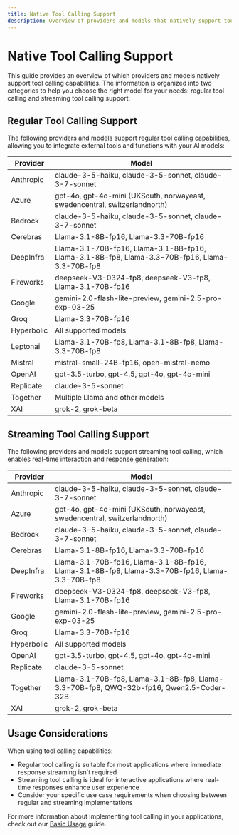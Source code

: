 ```yaml
---
title: Native Tool Calling Support
description: Overview of providers and models that natively support tool calling capabilities
---
```


# Native Tool Calling Support

This guide provides an overview of which providers and models natively support tool calling capabilities. The information is organized into two categories to help you choose the right model for your needs: regular tool calling and streaming tool calling support.

## Regular Tool Calling Support

The following providers and models support regular tool calling capabilities, allowing you to integrate external tools and functions with your AI models:

| Provider | Model |
|----------|--------|
| Anthropic | claude-3-5-haiku, claude-3-5-sonnet, claude-3-7-sonnet |
| Azure | gpt-4o, gpt-4o-mini (UKSouth, norwayeast, swedencentral, switzerlandnorth) |
| Bedrock | claude-3-5-haiku, claude-3-5-sonnet, claude-3-7-sonnet |
| Cerebras | Llama-3.1-8B-fp16, Llama-3.3-70B-fp16 |
| DeepInfra | Llama-3.1-70B-fp16, Llama-3.1-8B-fp16, Llama-3.1-8B-fp8, Llama-3.3-70B-fp16, Llama-3.3-70B-fp8 |
| Fireworks | deepseek-V3-0324-fp8, deepseek-V3-fp8, Llama-3.1-70B-fp16 |
| Google | gemini-2.0-flash-lite-preview, gemini-2.5-pro-exp-03-25 |
| Groq | Llama-3.3-70B-fp16 |
| Hyperbolic | All supported models |
| Leptonai | Llama-3.1-70B-fp8, Llama-3.1-8B-fp8, Llama-3.3-70B-fp8 |
| Mistral | mistral-small-24B-fp16, open-mistral-nemo |
| OpenAI | gpt-3.5-turbo, gpt-4.5, gpt-4o, gpt-4o-mini |
| Replicate | claude-3-5-sonnet |
| Together | Multiple Llama and other models |
| XAI | grok-2, grok-beta |

## Streaming Tool Calling Support

The following providers and models support streaming tool calling, which enables real-time interaction and response generation:

| Provider | Model |
|----------|--------|
| Anthropic | claude-3-5-haiku, claude-3-5-sonnet, claude-3-7-sonnet |
| Azure | gpt-4o, gpt-4o-mini (UKSouth, norwayeast, swedencentral, switzerlandnorth) |
| Bedrock | claude-3-5-haiku, claude-3-5-sonnet, claude-3-7-sonnet |
| Cerebras | Llama-3.1-8B-fp16, Llama-3.3-70B-fp16 |
| DeepInfra | Llama-3.1-70B-fp16, Llama-3.1-8B-fp16, Llama-3.1-8B-fp8, Llama-3.3-70B-fp16, Llama-3.3-70B-fp8 |
| Fireworks | deepseek-V3-0324-fp8, deepseek-V3-fp8, Llama-3.1-70B-fp16 |
| Google | gemini-2.0-flash-lite-preview, gemini-2.5-pro-exp-03-25 |
| Groq | Llama-3.3-70B-fp16 |
| Hyperbolic | All supported models |
| OpenAI | gpt-3.5-turbo, gpt-4.5, gpt-4o, gpt-4o-mini |
| Replicate | claude-3-5-sonnet |
| Together | Llama-3.1-70B-fp8, Llama-3.1-8B-fp8, Llama-3.3-70B-fp8, QWQ-32b-fp16, Qwen2.5-Coder-32B |
| XAI | grok-2, grok-beta |

## Usage Considerations

When using tool calling capabilities:
- Regular tool calling is suitable for most applications where immediate response streaming isn't required
- Streaming tool calling is ideal for interactive applications where real-time responses enhance user experience
- Consider your specific use case requirements when choosing between regular and streaming implementations

For more information about implementing tool calling in your applications, check out our [Basic Usage](/docs/basic-usage) guide.